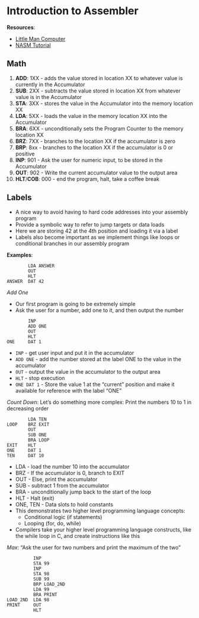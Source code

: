 # Introduction to Assembler

**Resources**:

- [Little Man Computer](https://peterhigginson.co.uk/lmc/)
- [NASM Tutorial](https://cs.lmu.edu/~ray/notes/nasmtutorial/)

## Math

1. **ADD**: 1XX - adds the value stored in location XX to whatever value is currently in the Accumulator
2. **SUB**: 2XX - subtracts the value stored in location XX from whatever value is in the Accumulator
3. **STA**: 3XX - stores the value in the Accumulator into the memory location XX
4. **LDA**: 5XX - loads the value in the memory location XX into the Accumulator
5. **BRA**: 6XX - unconditionally sets the Program Counter to the memory location XX
6. **BRZ**: 7XX - branches to the location XX if the accumulator is zero
7. **BRP**: 8xx - branches to the location XX if the accumulator is 0 or positive
8. **INP**: 901 - Ask the user for numeric input, to be stored in the Accumulator
9. **OUT**: 902 - Write the current accumulator value to the output area
10. **HLT**/**COB**: 000 - end the program, halt, take a coffee break


## Labels

- A nice way to avoid having to hard code addresses into your assembly program
- Provide a symbolic way to refer to jump targets or data loads
- Here we are storing 42 at the 4th position and loading it via a label
- Labels also become important as we implement things like loops or conditional branches in our assembly program

**Examples**:

```assembly
        LDA ANSWER
        OUT
        HLT
ANSWER  DAT 42
```

*Add One*

- Our first program is going to be extremely simple
- Ask the user for a number, add one to it, and then output the number

```assembly
        INP
        ADD ONE
        OUT
        HLT
ONE     DAT 1
```

- `INP` - get user input and put it in the accumulator
- `ADD ONE` - add the number stored at the label ONE to the value in the accumulator
- `OUT` - output the value in the accumulator to the output area
- `HLT` - stop execution
- `ONE DAT 1` - Store the value 1 at the “current” position and make it available for reference with the label “ONE”

*Count Down*: Let's do something more complex: Print the numbers 10 to 1 in decreasing order

```assembly
        LDA TEN
LOOP    BRZ EXIT
        OUT
        SUB ONE
        BRA LOOP
EXIT    HLT
ONE     DAT 1
TEN     DAT 10
```

- LDA - load the number 10 into the accumulator
- BRZ - If the accumulator is 0, branch to EXIT
- OUT - Else, print the accumulator
- SUB - subtract 1 from the accumulator
- BRA - unconditionally jump back to the start of the loop
- HLT - Halt (exit)
- ONE, TEN - Data slots to hold constants
- This demonstrates two higher level programming language concepts:
  - Conditional logic (if statements)
  - Looping (for, do, while)
- Compilers take your higher level programming language constructs, like the while loop in C, and create instructions like this

*Max*: “Ask the user for two numbers and print the maximum of the two”

```assembly
          INP
          STA 99
          INP
          STA 98
          SUB 99
          BRP LOAD_2ND
          LDA 99
          BRA PRINT
LOAD_2ND  LDA 98
PRINT     OUT
          HLT
```






